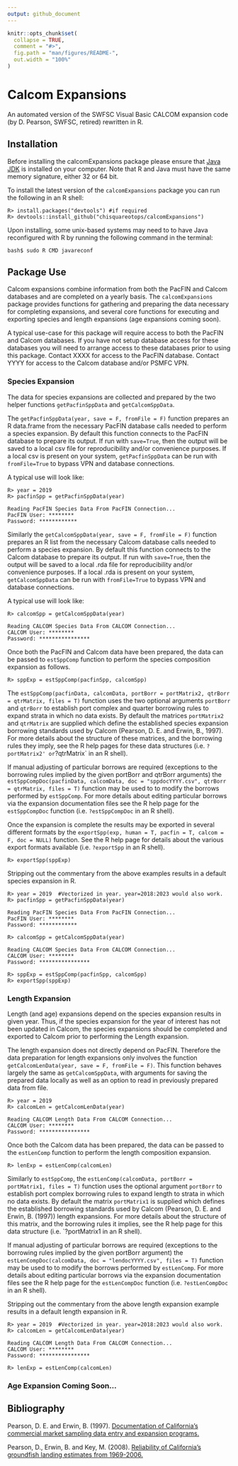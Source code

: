 ```yaml
---
output: github_document
---
```


<!-- README.md is generated from README.Rmd. Please edit that file -->

```r
knitr::opts_chunk$set(
  collapse = TRUE,
  comment = "#>",
  fig.path = "man/figures/README-",
  out.width = "100%"
)
```

# Calcom Expansions

<!-- badges: start -->
<!-- badges: end -->

An automated version of the SWFSC Visual Basic CALCOM expansion code
(by D. Pearson, SWFSC, retired) rewritten in R.

## Installation

Before installing the calcomExpansions package please ensure that [Java JDK](https://www.oracle.com/java/technologies/downloads/) 
is installed on your computer. Note that R and Java must have the same memory 
signature, either 32 or 64 bit.
<!-- and Java JDK are installed on your computer. Please visit http://www.java.com for 
information on installing Java on your particular system.
-->

To install the latest version of the `calcomExpansions` package you can run the 
following in an R shell:
```
R> install.packages("devtools") #if required
R> devtools::install_github("chisquareotops/calcomExpansions")
```

Upon installing, some unix-based systems may need to to have Java reconfigured with R by running 
the following command in the terminal: 
```
bash$ sudo R CMD javareconf
```

<!--
upon installing RJDBC you may need to run "R CMD javareconf" command in the 
#terminal as root to add Java support to R.

Additionally, two JDBC drivers are required for access to the CALCOM and Pacfin Databases.
These drivers need to be in the current working directory of R when running this expansion code.
The getDrivers() function can/should be run from the current working directory of R before running the expansion code.
-->

## Package Use

Calcom expansions combine information from both the PacFIN and Calcom databases 
and are completed on a yearly basis. The `calcomExpansions` package provides 
functions for gathering and preparing the data necessary for completing 
expansions, and several core functions for executing and exporting species and 
length expansions (age expansions coming soon). 

A typical use-case for this package will require access to both the PacFIN and 
Calcom databases. If you have not setup database access for these databases 
you will need to arrange access to these databases prior to using this 
package. Contact XXXX for access to the PacFIN database. Contact YYYY for 
access to the Calcom database and/or PSMFC VPN.

### Species Expansion

The data for species expansions are collected and prepared by the two helper 
functions `getPacfinSppData` and `getCalcomSppData`. 

The `getPacfinSppData(year, save = F, fromFile = F)` function prepares an R 
data.frame from the necessary PacFIN database calls needed to perform a 
species expansion. By default this function connects to the PacFIN database to 
prepare its output. If run with `save=True`, then the output will be saved to 
a local csv file for reproducibility and/or convenience purposes. If a local 
csv is present on your system, `getPacfinSppData` can be run with 
`fromFile=True` to bypass VPN and database connections.

A typical use will look like:
```
R> year = 2019	
R> pacfinSpp = getPacfinSppData(year)

Reading PacFIN Species Data From PacFIN Connection...
PacFIN User: ********
Password: ************
```

Similarly the `getCalcomSppData(year, save = F, fromFile = F)` function 
prepares an R list from the necessary Calcom database calls needed to perform a 
species expansion. By default this function connects to the Calcom database to 
prepare its output. If run with `save=True`, then the output will be saved to 
a local .rda file for reproducibility and/or convenience purposes. If a local .rda 
is present on your system, `getCalcomSppData` can be run with `fromFile=True` 
to bypass VPN and database connections.

A typical use will look like:
```
R> calcomSpp = getCalcomSppData(year)

Reading CALCOM Species Data From CALCOM Connection...
CALCOM User: ********
Password: ****************
```

Once both the PacFIN and Calcom data have been prepared, the data can be passed 
to `estSppComp` function to perform the species composition expansion as follows.
```
R> sppExp = estSppComp(pacfinSpp, calcomSpp)
```

The `estSppComp(pacfinData, calcomData, portBorr = portMatrix2, qtrBorr = qtrMatrix, files = T)` 
function uses the two optional arguments `portBorr` and `qtrBorr` to establish 
port complex and quarter borrowing rules to expand strata in which no data 
exists. By default the matrices `portMatrix2` and `qtrMatrix` are supplied 
which define the established species expansion borrowing standards used by 
Calcom (Pearson, D. E. and Erwin, B., 1997). For more details about the 
structure of these matrices, and the borrowing rules they imply, see the R 
help pages for these data structures (i.e. `?portMatrix2' or `?qtrMatrix` in 
an R shell). 

If manual adjusting of particular borrows are required (exceptions to the 
borrowing rules implied by the given portBorr and qtrBorr arguments) the 
`estSppCompDoc(pacfinData, calcomData, doc = "sppdocYYYY.csv", qtrBorr = qtrMatrix, files = T)`
function may be used to to modify the borrows performed by `estSppComp`. 
For more details about editing particular borrows via the expansion 
documentation files see the R help page for the `estSppCompDoc` function 
(i.e. `?estSppCompDoc` in an R shell).

Once the expansion is complete the results may be exported in several different 
formats by the `exportSpp(exp, human = T, pacfin = T, calcom = F, doc = NULL)` function. 
See the R help page for details about the various export formats available 
(i.e. `?exportSpp` in an R shell). 
```
R> exportSpp(sppExp)
```

Stripping out the commentary from the above examples results in a default 
species expansion in R.
```
R> year = 2019	#Vectorized in year. year=2018:2023 would also work. 
R> pacfinSpp = getPacfinSppData(year)

Reading PacFIN Species Data From PacFIN Connection...
PacFIN User: ********
Password: ************

R> calcomSpp = getCalcomSppData(year)

Reading CALCOM Species Data From CALCOM Connection...
CALCOM User: ********
Password: ****************

R> sppExp = estSppComp(pacfinSpp, calcomSpp)
R> exportSpp(sppExp)
```

### Length Expansion

Length (and age) expansions depend on the species expansion results in given 
year. Thus, if the species expansion for the year of interest has not been 
updated in Calcom, the species expansions should be completed and exported to 
Calcom prior to performing the Length expansion.

The length expansion does not directly depend on PacFIN. Therefore the data 
preparation for length expansions only involves the function 
`getCalcomLenData(year, save = F, fromFile = F)`. This function behaves largely 
the same as `getCalcomSppData`, with arguments for saving the prepared data 
locally as well as an option to read in previously prepared data from file.

```
R> year = 2019 
R> calcomLen = getCalcomLenData(year)

Reading CALCOM Length Data From CALCOM Connection...
CALCOM User: ********
Password: ****************
```

Once both the Calcom data has been prepared, the data can be passed
to the `estLenComp` function to perform the length composition expansion.
```
R> lenExp = estLenComp(calcomLen)
```

Similarly to `estSppComp`, the `estLenComp(calcomData, portBorr = portMatrix1, files = T)`
function uses the optional argument `portBorr` to establish port complex 
borrowing rules to expand length to strata in which no data exists. By default 
the matrix `portMatrix1` is supplied which defines the established 
borrowing standards used by Calcom (Pearson, D. E. and Erwin, B. (1997)) 
length expansions. For more details about the structure of this matrix, and 
the borrowing rules it implies, see the R help page for this data structure 
(i.e. `?portMatrix1 in an R shell).

If manual adjusting of particular borrows are required (exceptions to the
borrowing rules implied by the given portBorr argument) the
`estLenCompDoc(calcomData, doc = "lendocYYYY.csv", files = T)`
function may be used to to modify the borrows performed by `estLenComp`.
For more details about editing particular borrows via the expansion
documentation files see the R help page for the `estLenCompDoc` function
(i.e. `?estLenCompDoc` in an R shell).


Stripping out the commentary from the above length expansion example results 
in a default length expansion in R.
```
R> year = 2019	#Vectorized in year. year=2018:2023 would also work. 
R> calcomLen = getCalcomLenData(year)

Reading CALCOM Length Data From CALCOM Connection...
CALCOM User: ********
Password: ****************

R> lenExp = estLenComp(calcomLen)
```

### Age Expansion Coming Soon...
<!-- Age Expansion -->


## Bibliography

<!--
Pearson, D. E. and Erwin, B. (1997). Documentation of California’s commercial market sampling data entry and expansion programs.
-->

Pearson, D. E. and Erwin, B. (1997). [Documentation of California’s
commercial market sampling data entry and expansion programs.](https://repository.library.noaa.gov/view/noaa/4734)

Pearson, D., Erwin, B. and Key, M. (2008). [Reliability of California's
groundfish landing estimates from 1969-2006.](https://repository.library.noaa.gov/view/noaa/3616)
